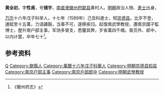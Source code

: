 '''黄全初'''，字'''性甫'''，号'''镜宇'''，[[南直隶|南直隶]][[徽州府|徽州府]][[歙县|歙县]]黄村人。[[明朝|明朝]]政治人物、[[進士|進士]]出身。

[[万历|万历]]十六年戊子科举人，十七年（1589年）己丑科進士，知[[崇德县|崇德县]]。比岁不登，逋赋至十五萬，力请蠲豁，当事不可，遂移疾归。起復南武學教授，遷南京國子監博士，歴升南户部主事，军饷多冒支，悉釐其弊，岁省萬四千缗。晉员外、郎中，以内计罢，卒年七十<ref>《徽州府志》</ref>。

== 参考资料 ==
{{reflist}}

{{萬曆十七年己丑科殿試金榜}}

{{Authority control}}

{{DEFAULTSORT:Huang黄}}
[[Category:黄姓|Q]]
[[Category:歙縣人|Category:歙縣人]]
[[Category:萬曆十六年戊子科舉人|Category:萬曆十六年戊子科舉人]]
[[Category:明朝崇德县知县|Category:明朝崇德县知县]]
[[Category:南京户部主事|Category:南京户部主事]]
[[Category:南京戶部郎中|Category:南京戶部郎中]]
[[Category:明朝武學教授|Category:明朝武學教授]]


{{明朝人物小作品}}